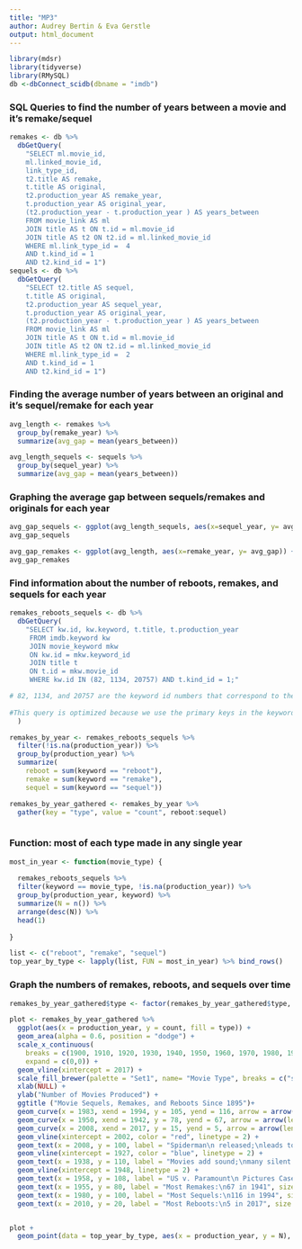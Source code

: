 ```yaml
---
title: "MP3"
author: Audrey Bertin & Eva Gerstle
output: html_document
---
```


```r
library(mdsr)
library(tidyverse)
library(RMySQL)
db <-dbConnect_scidb(dbname = "imdb")

```
### SQL Queries to find the number of years between a movie and it's remake/sequel
```r

remakes <- db %>% 
  dbGetQuery(
    "SELECT ml.movie_id, 
    ml.linked_movie_id, 
    link_type_id, 
    t2.title AS remake, 
    t.title AS original, 
    t2.production_year AS remake_year,
    t.production_year AS original_year,
    (t2.production_year - t.production_year ) AS years_between
    FROM movie_link AS ml
    JOIN title AS t ON t.id = ml.movie_id
    JOIN title AS t2 ON t2.id = ml.linked_movie_id
    WHERE ml.link_type_id =  4
    AND t.kind_id = 1
    AND t2.kind_id = 1")
sequels <- db %>%
  dbGetQuery(
    "SELECT t2.title AS sequel, 
    t.title AS original, 
    t2.production_year AS sequel_year,
    t.production_year AS original_year,
    (t2.production_year - t.production_year ) AS years_between
    FROM movie_link AS ml
    JOIN title AS t ON t.id = ml.movie_id
    JOIN title AS t2 ON t2.id = ml.linked_movie_id
    WHERE ml.link_type_id =  2
    AND t.kind_id = 1
    AND t2.kind_id = 1")


```
### Finding the average number of years between an original and it's sequel/remake for each year
```r

avg_length <- remakes %>%
  group_by(remake_year) %>%
  summarize(avg_gap = mean(years_between))

avg_length_sequels <- sequels %>%
  group_by(sequel_year) %>%
  summarize(avg_gap = mean(years_between))

```
### Graphing the average gap between sequels/remakes  and originals for each year 
```r

avg_gap_sequels <- ggplot(avg_length_sequels, aes(x=sequel_year, y= avg_gap)) + geom_area() + scale_x_continuous(name='Year of Sequel', breaks = c(1880, 1890, 1900, 1910, 1920,1930, 1940, 1950, 1960,1970,1980,1990,2000,2010,2020), labels = c("1880", "1890", "1900", "1910","1920","1930","1940","1950","1960","1970","1980","1990","2000","2010","2020")) + scale_y_continuous(name ='Average years between Original and Sequel') 
avg_gap_sequels

avg_gap_remakes <- ggplot(avg_length, aes(x=remake_year, y= avg_gap)) + geom_area() + scale_x_continuous(name='Year of Remake', breaks = c(1880, 1890, 1900, 1910, 1920,1930, 1940, 1950, 1960,1970,1980,1990,2000,2010,2020), labels = c("1880", "1890", "1900", "1910","1920","1930","1940","1950","1960","1970","1980","1990","2000","2010","2020")) + scale_y_continuous(name ='Average years between Original and Remake') 
avg_gap_remakes
```


### Find information about the number of reboots, remakes, and sequels for each year

```r

remakes_reboots_sequels <- db %>%
  dbGetQuery(
    "SELECT kw.id, kw.keyword, t.title, t.production_year 
     FROM imdb.keyword kw
     JOIN movie_keyword mkw 
     ON kw.id = mkw.keyword_id
     JOIN title t
     ON t.id = mkw.movie_id
     WHERE kw.id IN (82, 1134, 20757) AND t.kind_id = 1;"

# 82, 1134, and 20757 are the keyword id numbers that correspond to the      keywords remake, reboot, and sequel.
    
#This query is optimized because we use the primary keys in the keyword      and title tables to join. When we use "where" to select the IDs from         title and keyword, SQL only has to look at 1 and 3 rows, respectively. On movie keyword, keyword id is indexed, so we only have to look at 32 rows     when referencing that table! Therefore, this query is extremely fast.
  )

remakes_by_year <- remakes_reboots_sequels %>%
  filter(!is.na(production_year)) %>%
  group_by(production_year) %>%
  summarize(
    reboot = sum(keyword == "reboot"),
    remake = sum(keyword == "remake"),
    sequel = sum(keyword == "sequel"))

remakes_by_year_gathered <- remakes_by_year %>%
  gather(key = "type", value = "count", reboot:sequel)



```

### Function: most of each type made in any single year
```r
most_in_year <- function(movie_type) {
  
  remakes_reboots_sequels %>%
  filter(keyword == movie_type, !is.na(production_year)) %>%
  group_by(production_year, keyword) %>%
  summarize(N = n()) %>%
  arrange(desc(N)) %>%
  head(1)
  
}

list <- c("reboot", "remake", "sequel")
top_year_by_type <- lapply(list, FUN = most_in_year) %>% bind_rows()

```


### Graph the numbers of remakes, reboots, and sequels over time

```r

remakes_by_year_gathered$type <- factor(remakes_by_year_gathered$type, levels = c("sequel", "remake", "reboot"))

plot <- remakes_by_year_gathered %>%
  ggplot(aes(x = production_year, y = count, fill = type)) +
  geom_area(alpha = 0.6, position = "dodge") +
  scale_x_continuous(
    breaks = c(1900, 1910, 1920, 1930, 1940, 1950, 1960, 1970, 1980, 1990, 2000, 2010, 2020),
    expand = c(0,0)) + 
  geom_vline(xintercept = 2017) +
  scale_fill_brewer(palette = "Set1", name= "Movie Type", breaks = c("sequel","remake", "reboot"), labels = c("Sequel", "Remake", "Reboot")) +
  xlab(NULL) +
  ylab("Number of Movies Produced") +
  ggtitle ("Movie Sequels, Remakes, and Reboots Since 1895")+
  geom_curve(x = 1983, xend = 1994, y = 105, yend = 116, arrow = arrow(length = unit(0.3,"cm")), curvature = -0.5) +
  geom_curve(x = 1950, xend = 1942, y = 78, yend = 67, arrow = arrow(length = unit(0.3, "cm")), curvature = -0.5) +
  geom_curve(x = 2008, xend = 2017, y = 15, yend = 5, arrow = arrow(length = unit(0.3, "cm")), curvature = 0.5) +
  geom_vline(xintercept = 2002, color = "red", linetype = 2) +
  geom_text(x = 2008, y = 100, label = "Spiderman\n released;\nleads to\nsuperhero\nmovie boom", color = "red", size = 4) + 
  geom_vline(xintercept = 1927, color = "blue", linetype = 2) +
  geom_text(x = 1938, y = 110, label = "Movies add sound;\nmany silent films\nstart being remade", color = "blue", size = 4) +
  geom_vline(xintercept = 1948, linetype = 2) + 
  geom_text(x = 1958, y = 108, label = "US v. Paramount\n Pictures Case\nBreaks Up\nStudio System", size = 4) +
  geom_text(x = 1955, y = 80, label = "Most Remakes:\n67 in 1941", size = 4) +
  geom_text(x = 1980, y = 100, label = "Most Sequels:\n116 in 1994", size = 4) +
  geom_text(x = 2010, y = 20, label = "Most Reboots:\n5 in 2017", size = 4) 


plot +
  geom_point(data = top_year_by_type, aes(x = production_year, y = N), shape = 21, size = 1, fill = "white", color = "black") 

```


